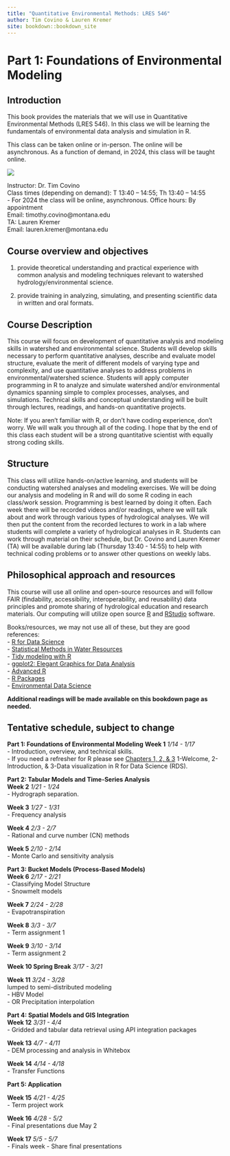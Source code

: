 ```yaml
--- 
title: "Quantitative Environmental Methods: LRES 546"
author: Tim Covino & Lauren Kremer
site: bookdown::bookdown_site
---
```

# Part 1: Foundations of Environmental Modeling
## Introduction

This book provides the materials that we will use in Quantitative Environmental Methods (LRES 546). In this class we will be learning the fundamentals of environmental data analysis and simulation in R. 

This class can be taken online or in-person. The online will be asynchronous. As a function of demand, in 2024, this class will be taught online.

![](images/east_river.png)

Instructor: Dr. Tim Covino\
Class times (depending on demand): T 13:40 – 14:55; Th 13:40 – 14:55\
- For 2024 the class will be online, asynchronous. 
Office hours: By appointment\
Email: timothy.covino@montana.edu\
TA: Lauren Kremer\
Email: lauren.kremer@montana.edu\

## Course overview and objectives 

(1) provide theoretical understanding and practical experience with common analysis and modeling techniques relevant to watershed hydrology/environmental science. 

(2) provide training in analyzing, simulating, and presenting scientific data in written and oral formats.

## Course Description 

This course will focus on development of quantitative analysis and modeling skills in watershed and environmental science. Students will develop skills necessary to perform quantitative analyses, describe and evaluate model structure, evaluate the merit of different models of varying type and complexity, and use quantitative analyses to address problems in environmental/watershed science. Students will apply computer programming in R to analyze and simulate watershed and/or environmental dynamics spanning simple to complex processes, analyses, and simulations. Technical skills and conceptual understanding will be built through lectures, readings, and hands-on quantitative projects.

Note: If you aren't familiar with R, or don't have coding experience, don't worry. We will walk you through all of the coding. I hope that by the end of this class each student will be a strong quantitative scientist with equally strong coding skills. 

## Structure

This class will utilize hands-on/active learning, and students will be conducting watershed analyses and modeling exercises. We will be doing our analysis and modeling in R and will do some R coding in each class/work session. Programming is best learned by doing it often. Each week there will be recorded videos and/or readings, where we will talk about and work through various types of hydrological analyses. We will then put the content from the recorded lectures to work in a lab where students will complete a variety of hydrological analyses in R. Students can work through material on their schedule, but Dr. Covino and Lauren Kremer (TA) will be available during lab (Thursday 13:40 - 14:55) to help with technical coding problems or to answer other questions on weekly labs. 

## Philosophical approach and resources

This course will use all online and open-source resources and will follow FAIR (findability, accessibility, interoperability, and reusability) data principles and promote sharing of hydrological education and research materials. Our computing will utilize open source [R](https://cran.rstudio.com/){target="_blank"} and [RStudio](https://posit.co/download/rstudio-desktop/){target="_blank"} software. 

Books/resources, we may not use all of these, but they are good references:<br> 
- [R for Data Science](https://r4ds.hadley.nz/){target="_blank"}\
- [Statistical Methods in Water Resources](https://pubs.usgs.gov/tm/04/a03/tm4a3.pdf){target="_blank"}<br>
- [Tidy modeling with R](https://www.tmwr.org/#hello-world){target="_blank"}\
- [ggplot2: Elegant Graphics for Data Analysis](https://ggplot2-book.org/){target="_blank"}\
- [Advanced R](https://adv-r.hadley.nz/){target="_blank"}\
- [R Packages](https://r-pkgs.org/){target="_blank"}<br>
- [Environmental Data Science](https://bookdown.org/igisc/EnvDataSci/){target="_blank"}

**Additional readings will be made available on this bookdown page as needed.**
 
## Tentative schedule, subject to change
**Part 1: Foundations of Environmental Modeling**
**Week 1** *1/14 - 1/17* <br> 
- Introduction, overview, and technical skills.\
- If you need a refresher for R please see [Chapters 1, 2, & 3](https://r4ds.hadley.nz/data-visualize){target="_blank"} 1-Welcome, 2-Introduction, & 3-Data visualization in R for Data Science (RDS).

**Part 2: Tabular Models and Time-Series Analysis**<br>
**Week 2** *1/21 - 1/24* <br>
- Hydrograph separation. <br>

**Week 3** *1/27 - 1/31* <br>
- Frequency analysis <br>
  
**Week 4** *2/3 - 2/7* <br>
- Rational and curve number (CN) methods <br>

**Week 5** *2/10 - 2/14* <br>
- Monte Carlo and sensitivity analysis<br>
 
**Part 3: Bucket Models (Process-Based Models)**<br>
**Week 6** *2/17 - 2/21* <br>
- Classifying Model Structure<br>
- Snowmelt models <br>

**Week 7** *2/24 - 2/28* <br>
- Evapotranspiration<br>

**Week 8** *3/3 - 3/7* <br>
- Term assignment 1 <br>

**Week 9** *3/10 - 3/14* <br>
- Term assignment 2 <br>

**Week 10 Spring Break**  *3/17 - 3/21* <br>

**Week 11**  *3/24 - 3/28* <br>
lumped to semi-distributed modeling<br>
- HBV Model  <br>
- OR Precipitation interpolation <br>

**Part 4: Spatial Models and GIS Integration**<br>
**Week 12** *3/31 - 4/4* <br>
- Gridded and tabular data retrieval using API integration packages<br>

**Week 13** *4/7 - 4/11* <br>
- DEM processing and analysis in Whitebox <br>

**Week 14** *4/14 - 4/18* <br>
- Transfer Functions <br>

**Part 5: Application** <br>

**Week 15** *4/21 - 4/25* <br>
- Term project work <br>

**Week 16** *4/28 - 5/2* <br>
- Final presentations due May 2 <br>

**Week 17** *5/5 - 5/7* <br>
- Finals week - Share final presentations 





